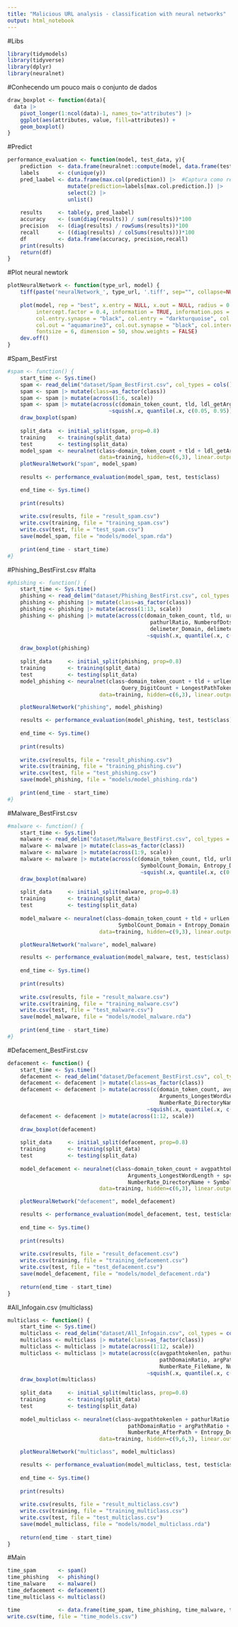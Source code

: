 ```yaml
---
title: "Malicious URL analysis - classification with neural networks"
output: html_notebook
---
```


#Libs
```r
library(tidymodels)
library(tidyverse)
library(dplyr)
library(neuralnet)
```

#Conhecendo um pouco mais o conjunto de dados
```r
draw_boxplot <- function(data){ 
  data |>  
    pivot_longer(1:ncol(data)-1, names_to="attributes") |>  
    ggplot(aes(attributes, value, fill=attributes)) + 
    geom_boxplot() 
}
```


#Predict
```r
performance_evaluation <- function(model, test_data, y){ 
    prediction  <- data.frame(neuralnet::compute(model, data.frame(test_data[,-ncol(test_data)]))$net.result) #Compute: prevê as espécies, ele prevê a possibilidade de cada neurônio de saída
    labels      <- c(unique(y))
    pred_laabel <- data.frame(max.col(prediction)) |>  #Captura como resposta o neurônio com a saída mais alta
                   mutate(prediction=labels[max.col.prediction.]) |>
                   select(2) |>
                   unlist() 
     
    results     <- table(y, pred_laabel)
    accuracy    <- (sum(diag(results)) / sum(results))*100
    precision   <- (diag(results) / rowSums(results))*100
    recall      <- ((diag(results) / colSums(results)))*100
    df          <- data.frame(accuracy, precision,recall)
    print(results)
    return(df)
}
```

#Plot neural newtork
```r
plotNeuralNetwork <- function(type_url, model) {
    tiff(paste('neuralNetwork_', type_url, '.tiff', sep="", collapse=NULL), units="in", width=12, height=8, res=300, compression = 'lzw')
    
    plot(model, rep = "best", x.entry = NULL, x.out = NULL, radius = 0.30, arrow.length = 0.12, intercept = FALSE,
         intercept.factor = 0.4, information = TRUE, information.pos = 0.1,
         col.entry.synapse = "black", col.entry = "darkturquoise", col.hidden = "turquoise4", col.hidden.synapse = "black",
         col.out = "aquamarine3", col.out.synapse = "black", col.intercept = "blue",
         fontsize = 6, dimension = 50, show.weights = FALSE)
    dev.off()
}
```

#Spam_BestFirst
```r
#spam <- function() {
    start_time <- Sys.time()
    spam <- read_delim("dataset/Spam_BestFirst.csv", col_types = cols(), show_col_types = TRUE,  delim=",")
    spam <- spam |> mutate(class=as_factor(class))
    spam <- spam |> mutate(across(1:6, scale))
    spam <- spam |> mutate(across(c(domain_token_count, tld, ldl_getArg, NumberofDotsinURL, delimeter_path, SymbolCount_Domain),
                                ~squish(.x, quantile(.x, c(0.05, 0.95)))))
    draw_boxplot(spam)
    
    split_data  <- initial_split(spam, prop=0.8)
    training    <- training(split_data)
    test        <- testing(split_data)
    model_spam  <- neuralnet(class~domain_token_count + tld + ldl_getArg + NumberofDotsinURL + delimeter_path + SymbolCount_Domain,
                             data=training, hidden=c(6,3), linear.output = FALSE, stepmax=1e6)
    plotNeuralNetwork("spam", model_spam)
    
    results <- performance_evaluation(model_spam, test, test$class)

    end_time <- Sys.time()
    
    print(results)
    
    write.csv(results, file = "result_spam.csv")
    write.csv(training, file = "training_spam.csv")
    write.csv(test, file = "test_spam.csv")
    save(model_spam, file = "models/model_spam.rda")
    
    print(end_time - start_time)
#}
```

#Phishing_BestFirst.csv
#falta
```r
#phishing <- function() {
    start_time <- Sys.time()
    phishing <- read_delim("dataset/Phishing_BestFirst.csv", col_types = cols(), show_col_types = TRUE,  delim=",")
    phishing <- phishing |> mutate(class=as_factor(class))
    phishing <- phishing |> mutate(across(1:13, scale))
    phishing <- phishing |> mutate(across(c(domain_token_count, tld, urlLen, domainlength, fileNameLen,
                                             pathurlRatio, NumberofDotsinURL, Query_DigitCount, LongestPathTokenLength,
                                             delimeter_Domain, delimeter_path, SymbolCount_Domain, Entropy_Domain),
                                            ~squish(.x, quantile(.x, c(0.05, 0.95)))))

    draw_boxplot(phishing)
    
    split_data     <- initial_split(phishing, prop=0.8)
    training       <- training(split_data)
    test           <- testing(split_data)
    model_phishing <- neuralnet(class~domain_token_count + tld + urlLen + domainlength + fileNameLen + pathurlRatio + NumberofDotsinURL +
                                    Query_DigitCount + LongestPathTokenLength + delimeter_Domain + delimeter_path + SymbolCount_Domain + Entropy_Domain,
                             data=training, hidden=c(6,3), linear.output = FALSE, stepmax=1e6)

    plotNeuralNetwork("phishing", model_phishing)

    results <- performance_evaluation(model_phishing, test, test$class)
    
    end_time <- Sys.time()
    
    print(results)
    
    write.csv(results, file = "result_phishing.csv")
    write.csv(training, file = "training_phishing.csv")
    write.csv(test, file = "test_phishing.csv")
    save(model_phishing, file = "models/model_phishing.rda")
    
    print(end_time - start_time)
#}
```

#Malware_BestFirst.csv
```r
#malware <- function() {
    start_time <- Sys.time()
    malware <- read_delim("dataset/Malware_BestFirst.csv", col_types = cols(), show_col_types = TRUE,  delim=",")
    malware <- malware |> mutate(class=as_factor(class))
    malware <- malware |> mutate(across(1:9, scale))
    malware <- malware |> mutate(across(c(domain_token_count, tld, urlLen, argDomanRatio, NumberofDotsinURL, NumberRate_Domain,
                                          SymbolCount_Domain, Entropy_Domain, Entropy_Extension),
                                          ~squish(.x, quantile(.x, c(0.05, 0.95)))))
    draw_boxplot(malware)
    
    split_data     <- initial_split(malware, prop=0.8)
    training       <- training(split_data)
    test           <- testing(split_data)
    
    model_malware <- neuralnet(class~domain_token_count + tld + urlLen + argDomanRatio + NumberofDotsinURL + NumberRate_Domain +
                                   SymbolCount_Domain + Entropy_Domain + Entropy_Extension,
                             data=training, hidden=c(9,3), linear.output = FALSE, stepmax=1000000)

    plotNeuralNetwork("malware", model_malware)

    results <- performance_evaluation(model_malware, test, test$class)
    
    end_time <- Sys.time()
    
    print(results)
    
    write.csv(results, file = "result_malware.csv")
    write.csv(training, file = "training_malware.csv")
    write.csv(test, file = "test_malware.csv")
    save(model_malware, file = "models/model_malware.rda")
    
    print(end_time - start_time)
#}
```

#Defacement_BestFirst.csv
```r
defacement <- function() {
    start_time <- Sys.time()
    defacement <- read_delim("dataset/Defacement_BestFirst.csv", col_types = cols(), show_col_types = TRUE,  delim=",")
    defacement <- defacement |> mutate(class=as_factor(class))
    defacement <- defacement |> mutate(across(c(domain_token_count, avgpathtokenlen, tld, ArgUrlRatio, NumberofDotsinURL,
                                                Arguments_LongestWordLength, spcharUrl, delimeter_Domain, delimeter_path,
                                                NumberRate_DirectoryName, SymbolCount_Domain, Entropy_Domain),
                                            ~squish(.x, quantile(.x, c(0.05, 0.95), na.rm = TRUE))))
    defacement <- defacement |> mutate(across(1:12, scale))
    
    draw_boxplot(defacement)
    
    split_data     <- initial_split(defacement, prop=0.8)
    training       <- training(split_data)
    test           <- testing(split_data)
    
    model_defacement <- neuralnet(class~domain_token_count + avgpathtokenlen + tld + ArgUrlRatio + NumberofDotsinURL +
                                      Arguments_LongestWordLength + spcharUrl + delimeter_Domain + delimeter_path +
                                      NumberRate_DirectoryName + SymbolCount_Domain + Entropy_Domain,
                             data=training, hidden=c(6,3), linear.output = FALSE)

    plotNeuralNetwork("defacement", model_defacement)

    results <- performance_evaluation(model_defacement, test, test$class)
    
    end_time <- Sys.time()
    
    print(results)
    
    write.csv(results, file = "result_defacement.csv")
    write.csv(training, file = "training_defacement.csv")
    write.csv(test, file = "test_defacement.csv")
    save(model_defacement, file = "models/model_defacement.rda")
    
    return(end_time - start_time)
}
```

#All_Infogain.csv (multiclass)
```r
multiclass <- function() {
    start_time <- Sys.time()
    multiclass <- read_delim("dataset/All_Infogain.csv", col_types = cols(), show_col_types = TRUE,  delim=",")
    multiclass <- multiclass |> mutate(class=as_factor(class))
    multiclass <- multiclass |> mutate(across(1:12, scale))
    multiclass <- multiclass |> mutate(across(c(avgpathtokenlen, pathurlRatio, ArgUrlRatio, argDomanRatio, domainUrlRatio,
                                                pathDomainRatio, argPathRatio, CharacterContinuityRate, NumberRate_URL,
                                                NumberRate_FileName, NumberRate_AfterPath, Entropy_Domain),
                                            ~squish(.x, quantile(.x, c(0.05, 0.95)))))
    draw_boxplot(multiclass)
    
    split_data     <- initial_split(multiclass, prop=0.8)
    training       <- training(split_data)
    test           <- testing(split_data)
    
    model_multiclass <- neuralnet(class~avgpathtokenlen + pathurlRatio + ArgUrlRatio + argDomanRatio + domainUrlRatio +
                                      pathDomainRatio + argPathRatio + CharacterContinuityRate + NumberRate_URL + NumberRate_FileName + 
                                      NumberRate_AfterPath + Entropy_Domain,
                             data=training, hidden=c(9,6,3), linear.output = FALSE)

    plotNeuralNetwork("multiclass", model_multiclass)

    results <- performance_evaluation(model_multiclass, test, test$class)
    
    end_time <- Sys.time()
    
    print(results)
    
    write.csv(results, file = "result_multiclass.csv")
    write.csv(training, file = "training_multiclass.csv")
    write.csv(test, file = "test_multiclass.csv")
    save(model_multiclass, file = "models/model_multiclass.rda")
    
    return(end_time - start_time)
}
```

#Main
```r
time_spam       <- spam()
time_phishing   <- phishing()
time_malware    <- malware()
time_defacement <- defacement()
time_multiclass <- multiclass()

time            <- data.frame(time_spam, time_phishing, time_malware, time_defacement, time_multiclass)
write.csv(time, file = "time_models.csv")

```